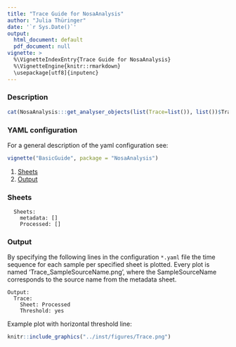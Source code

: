 ```yaml
---
title: "Trace Guide for NosaAnalysis"
author: "Julia Thüringer"
date: '`r Sys.Date()`'
output:
  html_document: default
  pdf_document: null
vignette: >
  %\VignetteIndexEntry{Trace Guide for NosaAnalysis}
  %\VignetteEngine{knitr::rmarkdown}
  \usepackage[utf8]{inputenc}
---
```


### Description

```r
cat(NosaAnalysis:::get_analyser_objects(list(Trace=list()), list())$Trace$description)
```

### YAML configuration

For a general description of the yaml configuration see:

```r
vignette("BasicGuide", package = "NosaAnalysis")
```

1. [Sheets](#sheets)
2. [Output](#output)

### Sheets

```
  Sheets:
    metadata: []
    Processed: []
```


### Output

By specifying the following lines in the configuration `*.yaml` file the time sequence for each sample per specified sheet is plotted. Every plot is named 'Trace_SampleSourceName.png', where the SampleSourceName corresponds to the source name from the metadata sheet.

```
Output:
  Trace:
    Sheet: Processed
    Threshold: yes
```

Example plot with horizontal threshold line:

```r
knitr::include_graphics("../inst/figures/Trace.png")
```
